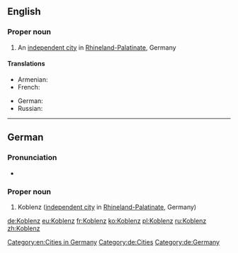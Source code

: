 ==English==
{{wikipedia}}

===Proper noun===
{{en-proper noun}}

# An [[independent city]] in [[Rhineland-Palatinate]], Germany

====Translations====
{{trans-top|city in Germany}}
* Armenian: {{t|hy|Կոբլենց|sc=Armn}}
* French: {{t+|fr|Coblence}}
{{trans-mid}}
* German: {{t+|de|Koblenz}}
* Russian: {{t+|ru|Кобленц}}
{{trans-bottom}}

[[Category:en:Cities in Germany]]

----

==German==
{{wikipedia|lang=de}}

===Pronunciation===
* {{audio|De-Koblenz.ogg|Audio|lang=de}}

===Proper noun===
{{de-proper noun|n|?}}

# Koblenz ([[independent city]] in [[Rhineland-Palatinate]], Germany)

[[Category:de:Cities]]
[[Category:de:Germany]]

[[de:Koblenz]]
[[eu:Koblenz]]
[[fr:Koblenz]]
[[ko:Koblenz]]
[[pl:Koblenz]]
[[ru:Koblenz]]
[[zh:Koblenz]]